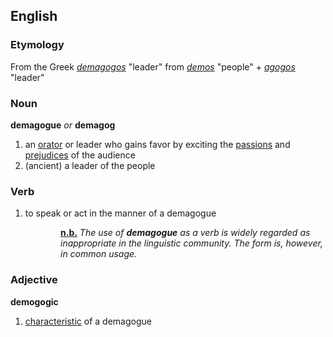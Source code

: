 == English ==
=== Etymology ===
From the Greek ''[[demagogos]]'' "leader" from ''[[demos]]'' "people" + ''[[agogos]]'' "leader"

=== Noun ===
'''demagogue''' ''or'' '''demagog'''
# an [[orator]] or leader who gains favor by exciting the [[passion]]s and [[prejudice]]s of the audience
# (ancient) a leader of the people

=== Verb ===
# to speak or act in the manner of a demagogue
:: '''[[nota bene|n.b.]]''' ''The use of '''demagogue''' as a verb is widely regarded as inappropriate in the linguistic community.  The form is, however, in common usage.''

=== Adjective ===
'''demogogic'''
# [[characteristic]] of a demagogue